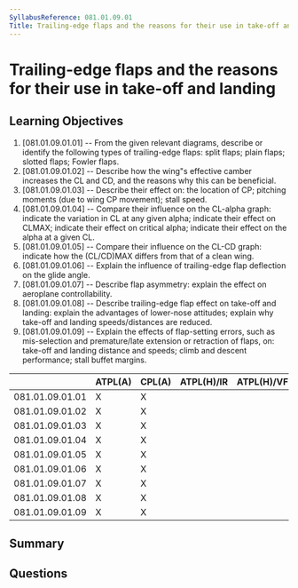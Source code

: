 ```yaml
---
SyllabusReference: 081.01.09.01
Title: Trailing-edge flaps and the reasons for their use in take-off and landing
---
```


# Trailing-edge flaps and the reasons for their use in take-off and landing

## Learning Objectives

1. [081.01.09.01.01] -- From the given relevant diagrams, describe or identify
   the following types of trailing-edge flaps: split flaps; plain flaps; slotted
   flaps; Fowler flaps.
2. [081.01.09.01.02] -- Describe how the wing"s effective camber increases the
   CL and CD, and the reasons why this can be beneficial.
3. [081.01.09.01.03] -- Describe their effect on: the location of CP; pitching
   moments (due to wing CP movement); stall speed.
4. [081.01.09.01.04] -- Compare their influence on the CL-alpha graph: indicate
   the variation in CL at any given alpha; indicate their effect on CLMAX;
   indicate their effect on critical alpha; indicate their effect on the alpha
   at a given CL.
5. [081.01.09.01.05] -- Compare their influence on the CL-CD graph: indicate how
   the (CL/CD)MAX differs from that of a clean wing.
6. [081.01.09.01.06] -- Explain the influence of trailing-edge flap deflection
   on the glide angle.
7. [081.01.09.01.07] -- Describe flap asymmetry: explain the effect on aeroplane
   controllability.
8. [081.01.09.01.08] -- Describe trailing-edge flap effect on take-off and
   landing: explain the advantages of lower-nose attitudes; explain why take-off
   and landing speeds/distances are reduced.
9. [081.01.09.01.09] -- Explain the effects of flap-setting errors, such as
   mis-selection and premature/late extension or retraction of flaps, on:
   take-off and landing distance and speeds; climb and descent performance;
   stall buffet margins.

|                 | ATPL(A) | CPL(A) | ATPL(H)/IR | ATPL(H)/VFR | CPL(H) | IR  | CBIR(A) |
| --------------- | ------- | ------ | ---------- | ----------- | ------ | --- | ------- |
| 081.01.09.01.01 | X       | X      |            |             |        |     |         |
| 081.01.09.01.02 | X       | X      |            |             |        |     |         |
| 081.01.09.01.03 | X       | X      |            |             |        |     |         |
| 081.01.09.01.04 | X       | X      |            |             |        |     |         |
| 081.01.09.01.05 | X       | X      |            |             |        |     |         |
| 081.01.09.01.06 | X       | X      |            |             |        |     |         |
| 081.01.09.01.07 | X       | X      |            |             |        |     |         |
| 081.01.09.01.08 | X       | X      |            |             |        |     |         |
| 081.01.09.01.09 | X       | X      |            |             |        |     |         |

## Summary

## Questions
